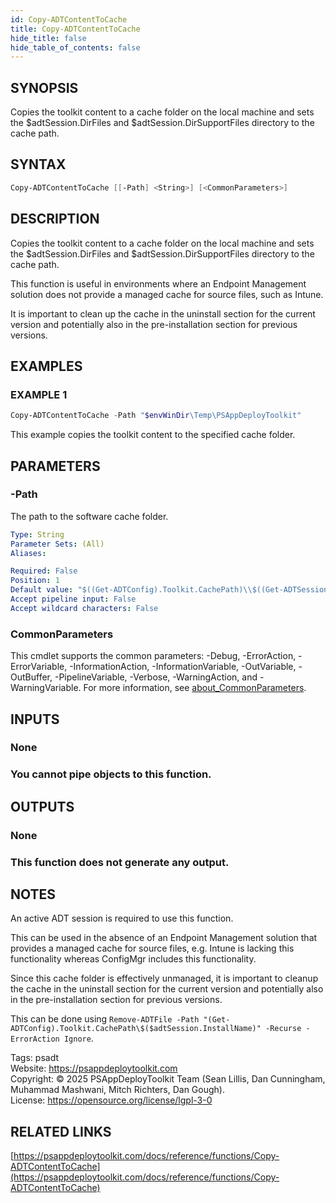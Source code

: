 ```yaml
---
id: Copy-ADTContentToCache
title: Copy-ADTContentToCache
hide_title: false
hide_table_of_contents: false
---
```


## SYNOPSIS

Copies the toolkit content to a cache folder on the local machine and sets the $adtSession.DirFiles and $adtSession.DirSupportFiles directory to the cache path.

## SYNTAX

```powershell
Copy-ADTContentToCache [[-Path] <String>] [<CommonParameters>]
```

## DESCRIPTION

Copies the toolkit content to a cache folder on the local machine and sets the $adtSession.DirFiles and $adtSession.DirSupportFiles directory to the cache path.

This function is useful in environments where an Endpoint Management solution does not provide a managed cache for source files, such as Intune.

It is important to clean up the cache in the uninstall section for the current version and potentially also in the pre-installation section for previous versions.

## EXAMPLES

### EXAMPLE 1

```powershell
Copy-ADTContentToCache -Path "$envWinDir\Temp\PSAppDeployToolkit"
```

This example copies the toolkit content to the specified cache folder.

## PARAMETERS

### -Path

The path to the software cache folder.

```yaml
Type: String
Parameter Sets: (All)
Aliases:

Required: False
Position: 1
Default value: "$((Get-ADTConfig).Toolkit.CachePath)\\$((Get-ADTSession).InstallName)"
Accept pipeline input: False
Accept wildcard characters: False
```

### CommonParameters

This cmdlet supports the common parameters: -Debug, -ErrorAction, -ErrorVariable, -InformationAction, -InformationVariable, -OutVariable, -OutBuffer, -PipelineVariable, -Verbose, -WarningAction, and -WarningVariable. For more information, see [about_CommonParameters](http://go.microsoft.com/fwlink/?LinkID=113216).

## INPUTS

### None

### You cannot pipe objects to this function.
## OUTPUTS

### None

### This function does not generate any output.
## NOTES
An active ADT session is required to use this function.

This can be used in the absence of an Endpoint Management solution that provides a managed cache for source files, e.g.
Intune is lacking this functionality whereas ConfigMgr includes this functionality.

Since this cache folder is effectively unmanaged, it is important to cleanup the cache in the uninstall section for the current version and potentially also in the pre-installation section for previous versions.

This can be done using `Remove-ADTFile -Path "(Get-ADTConfig).Toolkit.CachePath\$($adtSession.InstallName)" -Recurse -ErrorAction Ignore`.

Tags: psadt<br />
Website: https://psappdeploytoolkit.com<br />
Copyright: © 2025 PSAppDeployToolkit Team (Sean Lillis, Dan Cunningham, Muhammad Mashwani, Mitch Richters, Dan Gough).<br />
License: https://opensource.org/license/lgpl-3-0

## RELATED LINKS

[https://psappdeploytoolkit.com/docs/reference/functions/Copy-ADTContentToCache](https://psappdeploytoolkit.com/docs/reference/functions/Copy-ADTContentToCache)
